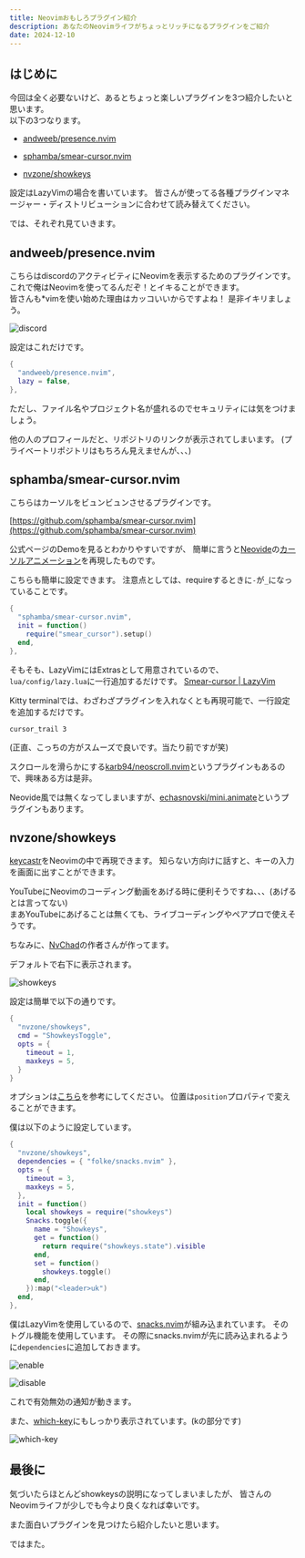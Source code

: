 ```yaml
---
title: Neovimおもしろプラグイン紹介
description: あなたのNeovimライフがちょっとリッチになるプラグインをご紹介
date: 2024-12-10
---
```


## はじめに

今回は全く必要ないけど、あるとちょっと楽しいプラグインを3つ紹介したいと思います。  
以下の3つなります。

- [andweeb/presence.nvim](https://github.com/andweeb/presence.nvim)

- [sphamba/smear-cursor.nvim](https://github.com/sphamba/smear-cursor.nvim)

- [nvzone/showkeys](https://github.com/nvzone/showkeys)

設定はLazyVimの場合を書いています。
皆さんが使ってる各種プラグインマネージャー・ディストリビューションに合わせて読み替えてください。

では、それぞれ見ていきます。

## andweeb/presence.nvim

こちらはdiscordのアクティビティにNeovimを表示するためのプラグインです。  
これで俺はNeovimを使ってるんだぞ！とイキることができます。  
皆さんも*vimを使い始めた理由はカッコいいからですよね！
是非イキリましょう。

![discord](https://i.gyazo.com/249141a23fba5f281b882cedab41a2d9.png)

設定はこれだけです。

```lua title="discord.lua"
{
  "andweeb/presence.nvim",
  lazy = false,
},
```

ただし、ファイル名やプロジェクト名が盛れるのでセキュリティには気をつけましょう。

他の人のプロフィールだと、リポジトリのリンクが表示されてしまいます。
(プライベートリポジトリはもちろん見えませんが、、、)

## sphamba/smear-cursor.nvim

こちらはカーソルをビュンビュンさせるプラグインです。

[https://github.com/sphamba/smear-cursor.nvim](https://github.com/sphamba/smear-cursor.nvim)

公式ページのDemoを見るとわかりやすいですが、
簡単に言うと[Neovide](https://neovide.dev/)の[カーソルアニメーション](https://neovide.dev/features.html#animated-cursor)を再現したものです。

こちらも簡単に設定できます。
注意点としては、requireするときに`-`が`_`になっていることです。

```lua title="cursor.lua"
{
  "sphamba/smear-cursor.nvim",
  init = function()
    require("smear_cursor").setup()
  end,
},
```

そもそも、LazyVimにはExtrasとして用意されているので、`lua/config/lazy.lua`に一行追加するだけです。
[Smear-cursor | LazyVim](https://www.lazyvim.org/extras/ui/smear-cursor)

Kitty terminalでは、わざわざプラグインを入れなくとも再現可能で、一行設定を追加するだけです。

```text title="kitty.conf"
cursor_trail 3
```

(正直、こっちの方がスムーズで良いです。当たり前ですが笑)

スクロールを滑らかにする[karb94/neoscroll.nvim](https://github.com/karb94/neoscroll.nvim)というプラグインもあるので、興味ある方は是非。

Neovide風では無くなってしまいますが、[echasnovski/mini.animate](https://github.com/echasnovski/mini.animate)というプラグインもあります。

## nvzone/showkeys

[keycastr](https://github.com/keycastr/keycastr)をNeovimの中で再現できます。
知らない方向けに話すと、キーの入力を画面に出すことができます。

YouTubeにNeovimのコーディング動画をあげる時に便利そうですね、、、(あげるとは言ってない)  
まあYouTubeにあげることは無くても、ライブコーディングやペアプロで使えそうです。

ちなみに、[NvChad](https://nvchad.com/)の作者さんが作ってます。

デフォルトで右下に表示されます。

![showkeys](https://i.gyazo.com/5d99c8dae1b3f65551b14c178249f11c.png)

設定は簡単で以下の通りです。

```lua title="showkeys.lua"
{
  "nvzone/showkeys",
  cmd = "ShowkeysToggle",
  opts = {
    timeout = 1,
    maxkeys = 5,
  }
}
```

オプションは[こちら](https://github.com/nvzone/showkeys/blob/main/lua/showkeys/state.lua#L7)を参考にしてください。
位置は`position`プロパティで変えることができます。

僕は以下のように設定しています。

```lua title="showkeys.lua"
{
  "nvzone/showkeys",
  dependencies = { "folke/snacks.nvim" },
  opts = {
    timeout = 3,
    maxkeys = 5,
  },
  init = function()
    local showkeys = require("showkeys")
    Snacks.toggle({
      name = "Showkeys",
      get = function()
        return require("showkeys.state").visible
      end,
      set = function()
        showkeys.toggle()
      end,
    }):map("<leader>uk")
  end,
},
```

僕はLazyVimを使用しているので、[snacks.nvim](https://github.com/folke/snacks.nvim)が組み込まれています。
そのトグル機能を使用しています。
その際にsnacks.nvimが先に読み込まれるように`dependencies`に追加しておきます。

![enable](https://i.gyazo.com/85e9554e22797e57274fc8576a004415.png)

![disable](https://i.gyazo.com/ab9cab43faf86a49dcade306a74766f5.png)

これで有効無効の通知が動きます。

また、[which-key](https://github.com/folke/which-key.nvim)にもしっかり表示されています。(kの部分です)

![which-key](https://i.gyazo.com/7bffe0a00bfa96562c745f62ab594ddf.png)

## 最後に

気づいたらほとんどshowkeysの説明になってしまいましたが、
皆さんのNeovimライフが少しでも今より良くなれば幸いです。

また面白いプラグインを見つけたら紹介したいと思います。

ではまた。

